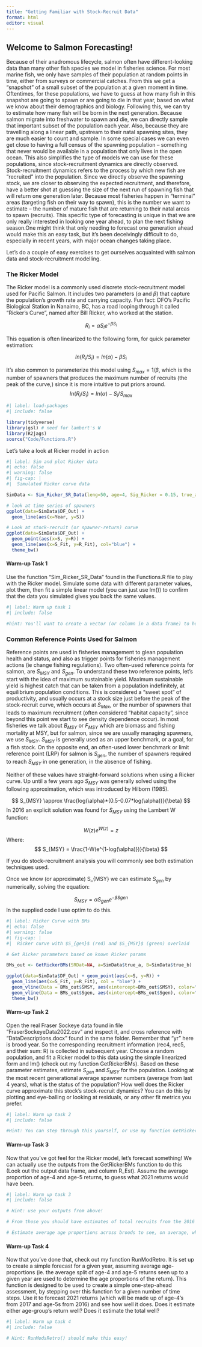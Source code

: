 ```yaml
---
title: "Getting Familiar with Stock-Recruit Data"
format: html
editor: visual
---
```


## Welcome to Salmon Forecasting!

Because of their anadromous lifecycle, salmon often have different-looking data than many other fish species we model in fisheries science. For most marine fish, we only have samples of their population at random points in time, either from surveys or commercial catches. From this we get a "snapshot" of a small subset of the population at a given moment in time. Oftentimes, for these populations, we have to guess at how many fish in this snapshot are going to spawn or are going to die in that year, based on what we know about their demographics and biology. Following this, we can try to estimate how many fish will be born in the next generation. Because salmon migrate into freshwater to spawn and die, we can directly sample that important subset of the population each year. Also, because they are travelling along a linear path, upstream to their natal spawning sites, they are much easier to count and sample. In some special cases we can even get close to having a full census of the spawning population -- something that never would be available in a population that only lives in the open ocean. This also simplifies the type of models we can use for these populations, since stock-recruitment dynamics are directly observed. Stock-recruitment dynamics refers to the process by which new fish are "recruited" into the population. Since we directly observe the spawning stock, we are closer to observing the expected recruitment, and therefore, have a better shot at guessing the size of the next run of spawning fish that will return one generation later. Because most fisheries happen in "terminal" areas (targeting fish on their way to spawn), this is the number we want to estimate -- the number of mature fish that are returning to their natal areas to spawn (recruits). This specific type of forecasting is unique in that we are only really interested in looking one year ahead, to plan the next fishing season.One might think that only needing to forecast one generation ahead would make this an easy task, but it's been deceivingly difficult to do, especially in recent years, with major ocean changes taking place.

Let's do a couple of easy exercises to get ourselves acquainted with salmon data and stock-recruitment modelling.

### The Ricker Model

The Ricker model is a commonly used discrete stock-recruitment model used for Pacific Salmon. It includes two parameters ($\alpha$ and $\beta$) that capture the population's growth rate and carrying capacity. Fun fact: DFO's Pacific Biological Station in Nanaimo, BC, has a road looping through it called "Ricker's Curve", named after Bill Ricker, who worked at the station.

$$
R_i = \alpha S_i e^{-\beta S_i} 
$$

This equation is often linearized to the following form, for quick parameter estimation:

$$
ln(R_i/S_i) = ln(\alpha) - \beta S_i 
$$

It's also common to parameterize this model using $S_{max} = 1/\beta$, which is the number of spawners that produces the maximum number of recruits (the peak of the curve,) since it is more intuitive to put priors around. $$
ln(R_i/S_i) = ln(\alpha) - S_i/S_{max}
$$

```r
#| label: load-packages
#| include: false

library(tidyverse)
library(gsl) # need for lambert's W
library(R2jags)
source("Code/Functions.R")
```

Let's take a look at Ricker model in action

```r
#| label: Sim and plot Ricker data
#| echo: false
#| warning: false
#| fig-cap: |
#|  Simulated Ricker curve data

SimData <- Sim_Ricker_SR_Data(leng=50, age=4, Sig_Ricker = 0.15, true_a = 4, true_b=1/100000, hr_min = 0.2, hr_max = 0.8, lnorm_corr = FALSE)

# look at time series of spawners
ggplot(data=SimData$DF_Out) +
  geom_line(aes(x=Year, y=S))

# Look at stock-recruit (or spawner-return) curve
ggplot(data=SimData$DF_Out) + 
  geom_point(aes(x=S, y=R)) + 
  geom_line(aes(x=S_Fit, y=R_Fit), col="blue") +
  theme_bw()
```

#### Warm-up Task 1

Use the function "Sim_Ricker_SR_Data" found in the Functions.R file to play with the Ricker model. Simulate some data with different parameter values, plot them, then fit a simple linear model (you can just use lm()) to confirm that the data you simulated gives you back the same values.

```r
#| label: Warm up task 1
#| include: false

#hint: You'll want to create a vector (or column in a data frame) to hold values of log(Recruits/Spawner), then model that as a function of Spawners. It will look something like this: logRPS ~ S


```

### **Common Reference Points Used for Salmon**

Reference points are used in fisheries management to glean population health and status, and also as trigger points for fisheries management actions (ie change fishing regulations). Two often-used reference points for salmon, are $S_{MSY}$ and $S_{gen}$. To understand these two reference points, let's start with the idea of maximum sustainable yield. Maximum sustainable yield is highest catch that can be taken from a population indefinitely, at equilibrium population conditions. This is considered a "sweet spot" of productivity, and usually occurs at a stock size just before the peak of the stock-recruit curve, which occurs at $S_{Max}$, or the number of spawners that leads to maximum recruitment (often considered "habitat capacity", since beyond this point we start to see density dependence occur). In most fisheries we talk about $B_{MSY}$ or $F_{MSY}$ which are biomass and fishing mortality at MSY, but for salmon, since we are usually managing spawners, we use $S_{MSY}$. $S_{MSY}$ is generally used as an upper benchmark, or a goal, for a fish stock. On the opposite end, an often-used lower benchmark or limit reference point (LRP) for salmon is $S_{gen}$, the number of spawners required to reach $S_{MSY}$ in one generation, in the absence of fishing.

Neither of these values have straight-forward solutions when using a Ricker curve. Up until a few years ago $S_{MSY}$ was generally solved using the following approximation, which was introduced by Hilborn (1985).

$$
S_{MSY} \approx  \frac{log(\alpha)*(0.5-0.07*log(\alpha))}{\beta}
$$ In 2016 an explicit solution was found for $S_{MSY}$ using the Lambert W function:

$$
W(z)e^{W(z)}=z
$$ Where: $$
S_{MSY} = \frac{1-W(e^{1-log(\alpha)})}{\beta}
$$

If you do stock-recruitment analysis you will commonly see both estimation techniques used.

Once we know (or approximate) S\_{MSY} we can estimate $S_{gen}$ by numerically, solving the equation:

$$
S_{MSY} = \alpha  S_{gen}  e^{-\beta S{gen}}
$$ In the supplied code I use optim to do this.

```r
#| label: Ricker Curve with BMs
#| echo: false
#| warning: false
#| fig-cap: |
#|  Ricker curve with $S_{gen}$ (red) and $S_{MSY}$ (green) overlaid

# Get Ricker parameters based on known Ricker params

BMs_out <- GetRickerBMs(SRDat=NA, a=SimData$true_a, B=SimData$true_b)

ggplot(data=SimData$DF_Out) + geom_point(aes(x=S, y=R)) + 
  geom_line(aes(x=S_Fit, y=R_Fit), col = "blue") + 
  geom_vline(Data = BMs_out$SMSY, aes(xintercept=BMs_out$SMSY), color="green", size=1.5 ) +
  geom_vline(Data = BMs_out$Sgen, aes(xintercept=BMs_out$Sgen), color="red", size=1.5) +
  theme_bw()

```

#### Warm-up Task 2

Open the real Fraser Sockeye data found in file "FraserSockeyeData2022.csv" and inspect it, and cross reference with "DataDescriptions.docx" found in the same folder. Remember that "yr" here is brood year. So the corresponding recruitment information (rec4, rec5, and their sum: R) is collected in subsequent year. Choose a random population, and fit a Ricker model to this data using the simple linearized form and lm() (check out my function GetRickerBMs). Based on these parameter estimates, estimate $S_{gen}$ and $S_{MSY}$ for the population. Looking at the most recent generational average spawner numbers (average from last 4 years), what is the status of the population? How well does the Ricker curve approximate this stock's stock-recruit dynamics? You can do this by plotting and eye-balling or looking at residuals, or any other fit metrics you prefer.

```r
#| label: Warm up task 2
#| include: false

#Hint: You can step through this yourself, or use my function GetRickerBMs() 


```

#### Warm-up Task 3

Now that you've got feel for the Ricker model, let's forecast something! We can actually use the outputs from the GetRickerBMs function to do this (Look out the output data frame, and column R_Est). Assume the average proportion of age-4 and age-5 returns, to guess what 2021 returns would have been.

```r
#| label: Warm up task 3
#| include: false

# Hint: use your outputs from above!

# From those you should have estimates of total recruits from the 2016 and 2017 brood years, everything you need to forecast 2021 returns

# Estimate average age proportions across broods to see, on average, what proportion of the returns will come from the brood 4-years before (2017) and 5-years before (2016)

```

#### Warm-up Task 4

Now that you've done that, check out my function RunModRetro. It is set up to create a simple forecast for a given year, assuming average age-proportions (ie. the average split of age-4 and age-5 returns seen up to a given year are used to determine the age proportions of the return). This function is designed to be used to create a simple one-step-ahead assessment, by stepping over this function for a given number of time steps. Use it to forecast 2021 returns (which will be made up of age-4's from 2017 and age-5s from 2016) and see how well it does. Does it estimate either age-group's return well? Does it estimate the total well?

```r
#| label: Warm up task 4
#| include: false

# Hint: RunModsRetro() should make this easy!

```
